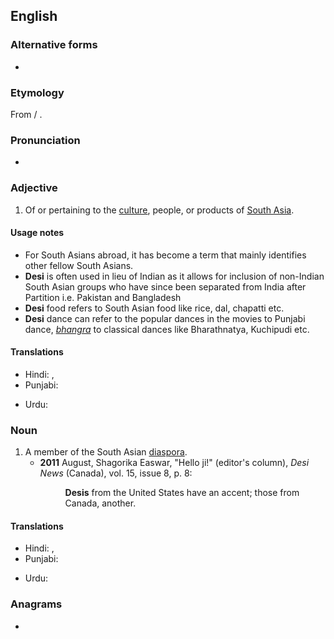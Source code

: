 {{also|desi|desí|desi-}}
==English==
{{wikipedia|Desi}}

===Alternative forms===
* {{l|en|desi}}

===Etymology===
From {{etyl|hi|en}} {{m|hi|देसी||national}} / {{etyl|ur|en}} {{m|ur|دیسی|sc=ur-Arab|tr=desī||national}}.

===Pronunciation===
* {{IPA|en|/ˈdeɪ.si/|/ˈdɛ.si/}}

===Adjective===
{{en-adj}}

# Of or pertaining to the [[culture]], people, or products of [[South Asia]].

====Usage notes====
* For South Asians abroad, it has become a term that mainly identifies other fellow South Asians.
* '''Desi''' is often used in lieu of Indian as it allows for inclusion of non-Indian South Asian groups who have since been separated from India after Partition i.e. Pakistan and Bangladesh
* '''Desi''' food refers to South Asian food like rice, dal, chapatti etc.
* '''Desi''' dance can refer to the popular dances in the movies to Punjabi dance, ''[[bhangra]]'' to classical dances like Bharathnatya, Kuchipudi etc.

====Translations====
{{trans-top|South Asian}}
* Hindi: {{t+|hi|देसी}}, {{t+|hi|देशी}}
* Punjabi: {{t|pa|ਦੇਸੀ}}
{{trans-mid}}
* Urdu: {{t|ur|دیسی|tr=desī}}
{{trans-bottom}}

===Noun===
{{en-noun}}

# A member of the South Asian [[diaspora]].
#* '''2011''' August, Shagorika Easwar, "Hello ji!" (editor's column), ''Desi News'' (Canada), vol. 15, issue 8, p. 8:
#*: '''Desis''' from the United States have an accent; those from Canada, another.

====Translations====
{{trans-top|person}}
* Hindi: {{t+|hi|देसी}}, {{t+|hi|देशी}}
* Punjabi: {{t|pa|ਦੇਸੀ}}
{{trans-mid}}
* Urdu: {{t|ur|دیسی|tr=desī}}
{{trans-bottom}}

===Anagrams===
* {{anagrams|en|a=deis|-side|Dies|EIDs|Eids|IDEs|IEDs|Ides|SEID|Side|deis|dies|eids|ides|side|sied}}